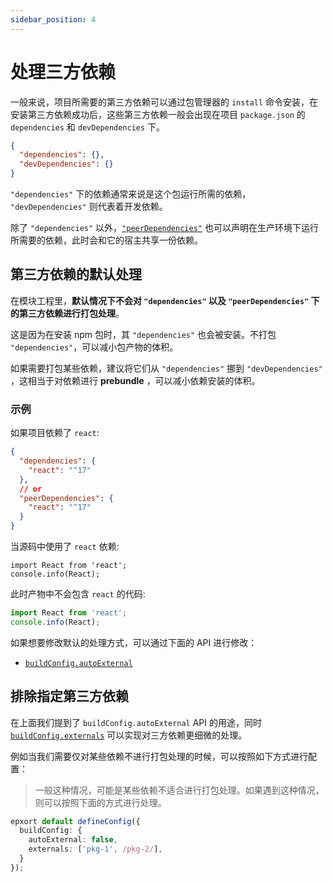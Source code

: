 ```yaml
---
sidebar_position: 4
---
```


# 处理三方依赖

一般来说，项目所需要的第三方依赖可以通过包管理器的 `install` 命令安装，在安装第三方依赖成功后，这些第三方依赖一般会出现在项目 `package.json` 的 `dependencies` 和 `devDependencies` 下。

```json title="pacakge.json"
{
  "dependencies": {},
  "devDependencies": {}
}
```

`"dependencies"` 下的依赖通常来说是这个包运行所需的依赖， `"devDependencies"` 则代表着开发依赖。

除了 `"dependencies"` 以外，[`"peerDependencies"`](/guide/basic/before-getting-started#peerdependencies) 也可以声明在生产环境下运行所需要的依赖，此时会和它的宿主共享一份依赖。

## 第三方依赖的默认处理

在模块工程里，**默认情况下不会对 `"dependencies"` 以及 `"peerDependencies"` 下的第三方依赖进行打包处理**。

这是因为在安装 npm 包时，其 `"dependencies"` 也会被安装。不打包 `"dependencies"`，可以减小包产物的体积。

如果需要打包某些依赖，建议将它们从 `"dependencies"` 挪到 `"devDependencies"` ，这相当于对依赖进行 **prebundle** ，可以减小依赖安装的体积。

### 示例

如果项目依赖了 `react`:

```json title="package.json"
{
  "dependencies": {
    "react": "^17"
  },
  // or
  "peerDependencies": {
    "react": "^17"
  }
}
```

当源码中使用了 `react` 依赖:

```tsx title="src/index.ts"
import React from 'react';
console.info(React);
```

此时产物中不会包含 `react` 的代码:

```js title="dist/index.js"
import React from 'react';
console.info(React);
```

如果想要修改默认的处理方式，可以通过下面的 API 进行修改：

- [`buildConfig.autoExternal`](/api/config/build-config#autoexternal)

## 排除指定第三方依赖

在上面我们提到了 `buildConfig.autoExternal` API 的用途，同时 [`buildConfig.externals`](/api/config/build-config#externals) 可以实现对三方依赖更细微的处理。

例如当我们需要仅对某些依赖不进行打包处理的时候，可以按照如下方式进行配置：

> 一般这种情况，可能是某些依赖不适合进行打包处理。如果遇到这种情况，则可以按照下面的方式进行处理。

```ts
epxort default defineConfig({
  buildConfig: {
    autoExternal: false,
    externals: ['pkg-1', /pkg-2/],
  }
});
```
